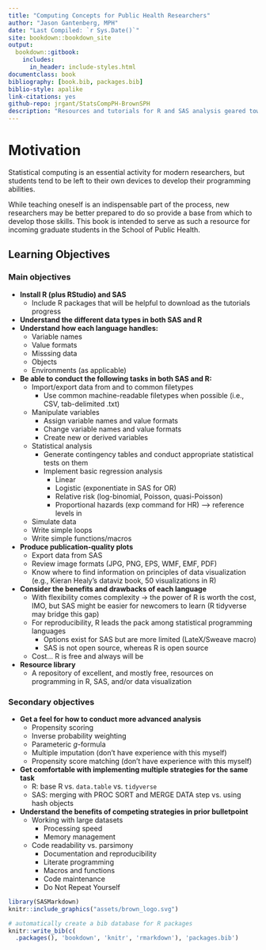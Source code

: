 ```yaml
---
title: "Computing Concepts for Public Health Researchers"
author: "Jason Gantenberg, MPH"
date: "Last Compiled: `r Sys.Date()`"
site: bookdown::bookdown_site
output:
  bookdown::gitbook:
    includes:
      in_header: include-styles.html
documentclass: book
bibliography: [book.bib, packages.bib]
biblio-style: apalike
link-citations: yes
github-repo: jrgant/StatsCompPH-BrownSPH
description: "Resources and tutorials for R and SAS analysis geared toward public health students."
---
```


# Motivation

Statistical computing is an essential activity for modern researchers, but students tend to be left to their own devices to develop their programming abilities.

While teaching oneself is an indispensable part of the process, new researchers may be better prepared to do so provide a base from which to develop those skills. This book is intended to serve as such a resource for incoming graduate students in the School of Public Health.  

## Learning Objectives

### Main objectives

- **Install R (plus RStudio) and SAS**
    - Include R packages that will be helpful to download as the tutorials progress
- **Understand the different data types in both SAS and R**
- **Understand how each language handles:**
    - Variable names
    - Value formats
    - Misssing data
    - Objects
    - Environments (as applicable)
- **Be able to conduct the following tasks in both SAS and R:**
    - Import/export data from and to common filetypes
        - Use common machine-readable filetypes when possible (i.e., CSV, tab-delimited .txt)
    - Manipulate variables
        - Assign variable names and value formats
        - Change variable names and value formats
        - Create new or derived variables
    - Statistical analysis
        - Generate contingency tables and conduct appropriate statistical tests on them
        - Implement basic regression analysis
            - Linear
            - Logistic (exponentiate in SAS for OR)
            - Relative risk (log-binomial, Poisson, quasi-Poisson)
            - Proportional hazards (exp command for HR) —> reference levels in
    - Simulate data
    - Write simple loops
    - Write simple functions/macros
- **Produce publication-quality plots**
    - Export data from SAS
    - Review image formats (JPG, PNG, EPS, WMF, EMF, PDF)
    - Know where to find information on principles of data visualization (e.g., Kieran Healy's dataviz book, 50 visualizations in R)
- **Consider the benefits and drawbacks of each language**
    - With flexibility comes complexity → the power of R is worth the cost, IMO, but SAS might be easier for newcomers to learn (R tidyverse may bridge this gap)
    - For reproducibility, R leads the pack among statistical programming languages
        - Options exist for SAS but are more limited (LateX/Sweave macro)
        - SAS is not open source, whereas R is open source
    - Cost... R is free and always will be
- **Resource library**
    - A repository of excellent, and mostly free, resources on programming in R, SAS, and/or data visualization

### Secondary objectives

- **Get a feel for how to conduct more advanced analysis**
    - Propensity scoring
    - Inverse probability weighting
    - Parameteric *g*-formula
    - Multiple imputation (don't have experience with this myself)
    - Propensity score matching (don't have experience with this myself)
- **Get comfortable with implementing multiple strategies for the same task**
    - R: base R vs. `data.table` vs. `tidyverse`
    - SAS: merging with PROC SORT and MERGE DATA step vs. using hash objects
- **Understand the benefits of competing strategies in prior bulletpoint**
    - Working with large datasets
        - Processing speed
        - Memory management
    - Code readability vs. parsimony
        - Documentation and reproducibility
        - Literate programming
        - Macros and functions
        - Code maintenance
        - Do Not Repeat Yourself

```r
library(SASMarkdown)
knitr::include_graphics("assets/brown_logo.svg")
```

```r
# automatically create a bib database for R packages
knitr::write_bib(c(
  .packages(), 'bookdown', 'knitr', 'rmarkdown'), 'packages.bib')
```
